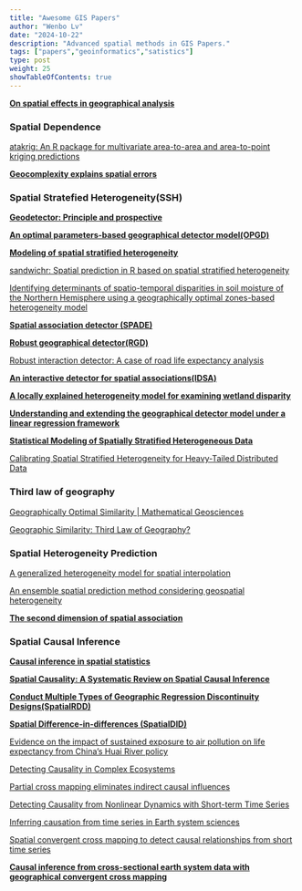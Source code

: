 ```yaml
---
title: "Awesome GIS Papers"
author: "Wenbo Lv"
date: "2024-10-22"
description: "Advanced spatial methods in GIS Papers."
tags: ["papers","geoinformatics","satistics"]
type: post
weight: 25
showTableOfContents: true
---
```


[**On spatial effects in geographical analysis**](10.11821/dlxb202303001)

### Spatial Dependence

[atakrig: An R package for multivariate area-to-area and area-to-point kriging predictions](https://www.sciencedirect.com/science/article/pii/S0098300419306089)

[**Geocomplexity explains spatial errors**](https://doi.org/10.1080/13658816.2023.2203212)

### Spatial Stratefied Heterogeneity(SSH)

[**Geodetector: Principle and prospective**](https://doi.org/10.11821/dlxb201701010)

[**An optimal parameters-based geographical detector model(OPGD)**](https://doi.org/10.1080/15481603.2020.1760434)

[**Modeling of spatial stratified heterogeneity**](https://www.tandfonline.com/doi/full/10.1080/15481603.2022.2126375)

[sandwichr: Spatial prediction in R based on spatial stratified heterogeneity](https://doi.org/10.1111/tgis.13088)

[Identifying determinants of spatio-temporal disparities in soil moisture of the Northern Hemisphere using a geographically optimal zones-based heterogeneity model](https://www.sciencedirect.com/science/article/pii/S0924271622000132?via%3Dihub)

[**Spatial association detector (SPADE)**](https://doi.org/10.1080/13658816.2018.1476693)

[**Robust geographical detector(RGD)**](https://doi.org/10.1016/j.jag.2022.102782)

[Robust interaction detector: A case of road life expectancy analysis](https://doi.org/10.1016/j.spasta.2024.100814)

[**An interactive detector for spatial associations(IDSA)**](https://doi.org/10.1080/13658816.2021.1882680)

[**A locally explained heterogeneity model for examining wetland disparity**](https://doi.org/10.1080/17538947.2023.2271883)

[**Understanding and extending the geographical detector model under a linear regression framework**](https://doi.org/10.1080/13658816.2023.2266497)

[**Statistical Modeling of Spatially Stratified Heterogeneous Data**](https://doi.org/10.1080/24694452.2023.2289982)

[Calibrating Spatial Stratified Heterogeneity for Heavy-Tailed Distributed Data](https://doi.org/10.1080/24694452.2024.2351002)

### Third law of geography

[Geographically Optimal Similarity | Mathematical Geosciences](https://link.springer.com/article/10.1007/s11004-022-10036-8)

[Geographic Similarity: Third Law of Geography?](https://www.dqxxkx.cn/article/2020/1560-8999/1560-8999-22-4-673.shtml)

### Spatial Heterogeneity Prediction

[A generalized heterogeneity model for spatial interpolation](https://www.tandfonline.com/doi/full/10.1080/13658816.2022.2147530)

[An ensemble spatial prediction method considering geospatial heterogeneity](https://www.tandfonline.com/doi/full/10.1080/13658816.2024.2358052)

[**The second dimension of spatial association**](https://www.sciencedirect.com/science/article/pii/S156984322200036X)

### Spatial Causal Inference

[**Causal inference in spatial statistics**](https://www.sciencedirect.com/science/article/pii/S2211675322000173)

[**Spatial Causality: A Systematic Review on Spatial Causal Inference**](https://onlinelibrary.wiley.com/doi/abs/10.1111/gean.12312)

[**Conduct Multiple Types of Geographic Regression Discontinuity Designs(SpatialRDD)**](https://axlehner.github.io/SpatialRDD/index.html)

[**Spatial Difference-in-differences (SpatialDID)**](https://www.sciencedirect.com/science/article/pii/S0165176515004371)

[Evidence on the impact of sustained exposure to air pollution on life expectancy from China’s Huai River policy](https://www.pnas.org/doi/full/10.1073/pnas.1300018110)

[Detecting Causality in Complex Ecosystems](https://www.science.org/doi/10.1126/science.1227079)

[Partial cross mapping eliminates indirect causal influences](https://www.nature.com/articles/s41467-020-16238-0)

[Detecting Causality from Nonlinear Dynamics with Short-term Time Series](https://www.nature.com/articles/srep07464)

[Inferring causation from time series in Earth system sciences](https://www.nature.com/articles/s41467-019-10105-3)

[Spatial convergent cross mapping to detect causal relationships from short time series](https://esajournals.onlinelibrary.wiley.com/doi/full/10.1890/14-1479.1)

[**Causal inference from cross-sectional earth system data with geographical convergent cross mapping**](https://www.nature.com/articles/s41467-023-41619-6)